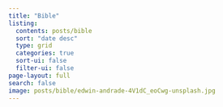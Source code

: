 ```yaml
---
title: "Bible"
listing:
  contents: posts/bible
  sort: "date desc"
  type: grid
  categories: true
  sort-ui: false
  filter-ui: false
page-layout: full
search: false
image: posts/bible/edwin-andrade-4V1dC_eoCwg-unsplash.jpg
---
```



